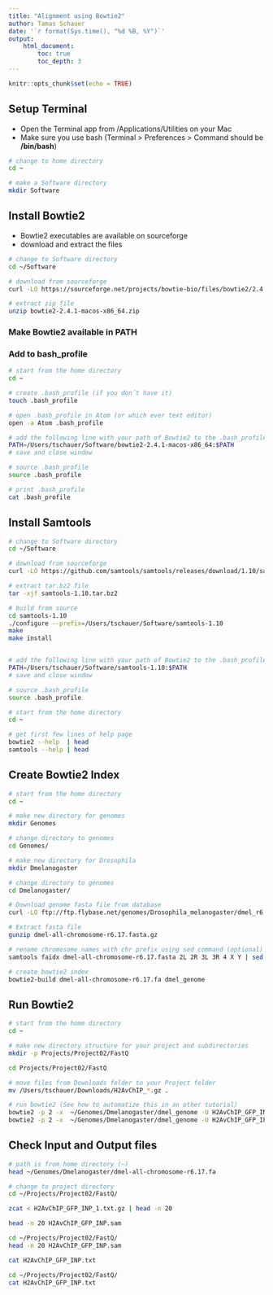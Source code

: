 ```yaml
---
title: "Alignment using Bowtie2"
author: Tamas Schauer
date: '`r format(Sys.time(), "%d %B, %Y")`'
output: 
    html_document:
        toc: true
        toc_depth: 3
---
```

<style>
pre {
  overflow-x: auto;
}
pre code {
  word-wrap: normal;
  white-space: pre;
}
</style>

```r
knitr::opts_chunk$set(echo = TRUE)
```


## Setup Terminal

* Open the Terminal app from /Applications/Utilities on your Mac
* Make sure you use bash (Terminal > Preferences > Command should be **/bin/bash**)

```sh
# change to home directory
cd ~

# make a Software directory
mkdir Software
```


## Install Bowtie2

* Bowtie2 executables are available on sourceforge
* download and extract the files

```bash
# change to Software directory
cd ~/Software

# download from sourceforge
curl -LO https://sourceforge.net/projects/bowtie-bio/files/bowtie2/2.4.1/bowtie2-2.4.1-macos-x86_64.zip

# extract zip file
unzip bowtie2-2.4.1-macos-x86_64.zip
```

### Make Bowtie2 available in PATH


### Add to bash_profile

```bash
# start from the home directory
cd ~   

# create .bash_profile (if you don´t have it)
touch .bash_profile

# open .bash_profile in Atom (or which ever text editor)
open -a Atom .bash_profile

# add the following line with your path of Bowtie2 to the .bash_profile file
PATH=/Users/tschauer/Software/bowtie2-2.4.1-macos-x86_64:$PATH
# save and close window

# source .bash_profile
source .bash_profile

# print .bash_profile
cat .bash_profile
```


## Install Samtools

```bash
# change to Software directory
cd ~/Software

# download from sourceforge
curl -LO https://github.com/samtools/samtools/releases/download/1.10/samtools-1.10.tar.bz2

# extract tar.bz2 file
tar -xjf samtools-1.10.tar.bz2 

# build from source
cd samtools-1.10
./configure --prefix=/Users/tschauer/Software/samtools-1.10
make
make install


# add the following line with your path of Bowtie2 to the .bash_profile file
PATH=/Users/tschauer/Software/samtools-1.10:$PATH
# save and close window

# source .bash_profile
source .bash_profile


```

```bash
# start from the home directory
cd ~   

# get first few lines of help page
bowtie2 --help  | head
samtools --help | head
```

## Create Bowtie2 Index 

```bash
# start from the home directory
cd ~   

# make new directory for genomes
mkdir Genomes

# change directory to genomes
cd Genomes/

# make new directory for Drosophila
mkdir Dmelanogaster

# change directory to genomes
cd Dmelanogaster/

# Download genome fasta file from database
curl -LO ftp://ftp.flybase.net/genomes/Drosophila_melanogaster/dmel_r6.17_FB2017_04/fasta/dmel-all-chromosome-r6.17.fasta.gz

# Extract fasta file
gunzip dmel-all-chromosome-r6.17.fasta.gz

# rename chromosome names with chr prefix using sed command (optional)
samtools faidx dmel-all-chromosome-r6.17.fasta 2L 2R 3L 3R 4 X Y | sed 's/^>/>chr/' > dmel-all-chromosome-r6.17.fa

# create bowtie2 index
bowtie2-build dmel-all-chromosome-r6.17.fa dmel_genome
```

## Run Bowtie2

```bash
# start from the home directory
cd ~   

# make new directory structure for your project and subdirectories
mkdir -p Projects/Project02/FastQ

cd Projects/Project02/FastQ

# move files from Downloads folder to your Project folder
mv /Users/tschauer/Downloads/H2AvChIP_*.gz .

# run bowtie2 (See how to automatize this in an other tutorial)
bowtie2 -p 2 -x  ~/Genomes/Dmelanogaster/dmel_genome -U H2AvChIP_GFP_INP_1.txt.gz  > H2AvChIP_GFP_INP.sam 2> H2AvChIP_GFP_INP.txt
bowtie2 -p 2 -x  ~/Genomes/Dmelanogaster/dmel_genome -U H2AvChIP_GFP_IP_1.txt.gz   > H2AvChIP_GFP_IP.sam  2> H2AvChIP_GFP_IP.txt

```


## Check Input and Output files

```bash
# path is from home directory (~)
head ~/Genomes/Dmelanogaster/dmel-all-chromosome-r6.17.fa
```

```bash
# change to project directory
cd ~/Projects/Project02/FastQ/

zcat < H2AvChIP_GFP_INP_1.txt.gz | head -n 20
```

```bash
head -n 20 H2AvChIP_GFP_INP.sam
```

```bash
cd ~/Projects/Project02/FastQ/
head -n 20 H2AvChIP_GFP_INP.sam
```


```bash
cat H2AvChIP_GFP_INP.txt
```

```bash
cd ~/Projects/Project02/FastQ/
cat H2AvChIP_GFP_INP.txt
```






